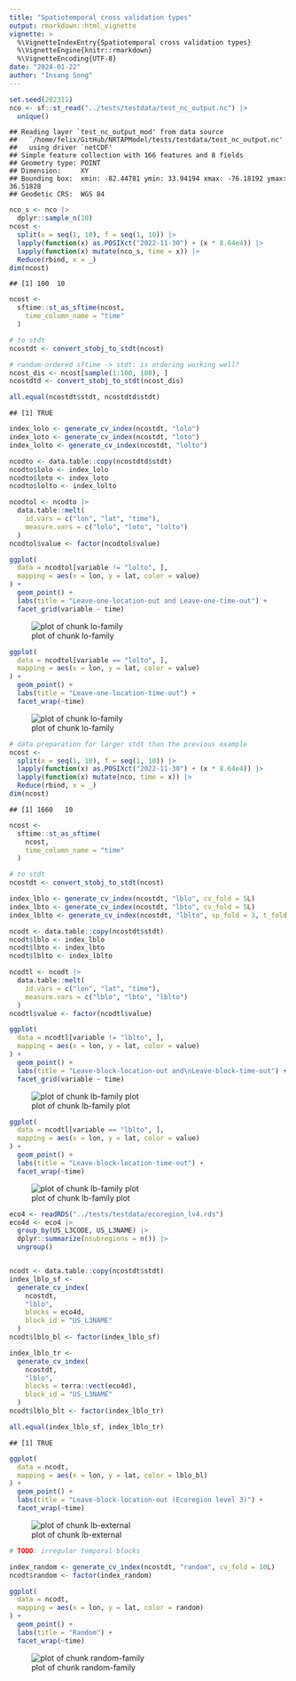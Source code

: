 ```yaml
---
title: "Spatiotemporal cross validation types"
output: rmarkdown::html_vignette
vignette: >
  %\VignetteIndexEntry{Spatiotemporal cross validation types}
  %\VignetteEngine{knitr::rmarkdown}
  %\VignetteEncoding{UTF-8}
date: "2024-01-22"
author: "Insang Song"
---
```





```r
set.seed(202311)
nco <- sf::st_read("../tests/testdata/test_nc_output.nc") |>
  unique()
```

```
## Reading layer `test_nc_output_mod' from data source 
##   `/home/felix/GitHub/NRTAPModel/tests/testdata/test_nc_output.nc' 
##   using driver `netCDF'
## Simple feature collection with 166 features and 8 fields
## Geometry type: POINT
## Dimension:     XY
## Bounding box:  xmin: -82.44781 ymin: 33.94194 xmax: -76.18192 ymax: 36.51828
## Geodetic CRS:  WGS 84
```

```r
nco_s <- nco |>
  dplyr::sample_n(10)
ncost <-
  split(x = seq(1, 10), f = seq(1, 10)) |>
  lapply(function(x) as.POSIXct("2022-11-30") + (x * 8.64e4)) |>
  lapply(function(x) mutate(nco_s, time = x)) |>
  Reduce(rbind, x = _)
dim(ncost)
```

```
## [1] 100  10
```

```r
ncost <-
  sftime::st_as_sftime(ncost,
    time_column_name = "time"
  )

# to stdt
ncostdt <- convert_stobj_to_stdt(ncost)

# random-ordered sftime -> stdt: is ordering working well?
ncost_dis <- ncost[sample(1:100, 100), ]
ncostdtd <- convert_stobj_to_stdt(ncost_dis)

all.equal(ncostdt$stdt, ncostdtd$stdt)
```

```
## [1] TRUE
```



```r
index_lolo <- generate_cv_index(ncostdt, "lolo")
index_loto <- generate_cv_index(ncostdt, "loto")
index_lolto <- generate_cv_index(ncostdt, "lolto")

ncodto <- data.table::copy(ncostdtd$stdt)
ncodto$lolo <- index_lolo
ncodto$loto <- index_loto
ncodto$lolto <- index_lolto

ncodtol <- ncodto |>
  data.table::melt(
    id.vars = c("lon", "lat", "time"),
    measure.vars = c("lolo", "loto", "lolto")
  )
ncodtol$value <- factor(ncodtol$value)

ggplot(
  data = ncodtol[variable != "lolto", ],
  mapping = aes(x = lon, y = lat, color = value)
) +
  geom_point() +
  labs(title = "Leave-one-location-out and Leave-one-time-out") +
  facet_grid(variable ~ time)
```

![plot of chunk lo-family](man/figures/lo-family-1.png)

```r
ggplot(
  data = ncodtol[variable == "lolto", ],
  mapping = aes(x = lon, y = lat, color = value)
) +
  geom_point() +
  labs(title = "Leave-one-location-time-out") +
  facet_wrap(~time)
```

![plot of chunk lo-family](man/figures/lo-family-2.png)



```r
# data preparation for larger stdt than the previous example
ncost <-
  split(x = seq(1, 10), f = seq(1, 10)) |>
  lapply(function(x) as.POSIXct("2022-11-30") + (x * 8.64e4)) |>
  lapply(function(x) mutate(nco, time = x)) |>
  Reduce(rbind, x = _)
dim(ncost)
```

```
## [1] 1660   10
```

```r
ncost <-
  sftime::st_as_sftime(
    ncost,
    time_column_name = "time"
  )

# to stdt
ncostdt <- convert_stobj_to_stdt(ncost)

index_lblo <- generate_cv_index(ncostdt, "lblo", cv_fold = 5L)
index_lbto <- generate_cv_index(ncostdt, "lbto", cv_fold = 5L)
index_lblto <- generate_cv_index(ncostdt, "lblto", sp_fold = 3, t_fold = 5)
```


```r
ncodt <- data.table::copy(ncostdt$stdt)
ncodt$lblo <- index_lblo
ncodt$lbto <- index_lbto
ncodt$lblto <- index_lblto

ncodtl <- ncodt |>
  data.table::melt(
    id.vars = c("lon", "lat", "time"),
    measure.vars = c("lblo", "lbto", "lblto")
  )
ncodtl$value <- factor(ncodtl$value)

ggplot(
  data = ncodtl[variable != "lblto", ],
  mapping = aes(x = lon, y = lat, color = value)
) +
  geom_point() +
  labs(title = "Leave-block-location-out and\nLeave-block-time-out") +
  facet_grid(variable ~ time)
```

![plot of chunk lb-family plot](man/figures/lb-family plot-1.png)

```r
ggplot(
  data = ncodtl[variable == "lblto", ],
  mapping = aes(x = lon, y = lat, color = value)
) +
  geom_point() +
  labs(title = "Leave-block-location-time-out") +
  facet_wrap(~time)
```

![plot of chunk lb-family plot](man/figures/lb-family plot-2.png)


```r
eco4 <- readRDS("../tests/testdata/ecoregion_lv4.rds")
eco4d <- eco4 |>
  group_by(US_L3CODE, US_L3NAME) |>
  dplyr::summarize(nsubregions = n()) |>
  ungroup()


ncodt <- data.table::copy(ncostdt$stdt)
index_lblo_sf <-
  generate_cv_index(
    ncostdt,
    "lblo",
    blocks = eco4d,
    block_id = "US_L3NAME"
  )
ncodt$lblo_bl <- factor(index_lblo_sf)

index_lblo_tr <-
  generate_cv_index(
    ncostdt,
    "lblo",
    blocks = terra::vect(eco4d),
    block_id = "US_L3NAME"
  )
ncodt$lblo_blt <- factor(index_lblo_tr)

all.equal(index_lblo_sf, index_lblo_tr)
```

```
## [1] TRUE
```

```r
ggplot(
  data = ncodt,
  mapping = aes(x = lon, y = lat, color = lblo_bl)
) +
  geom_point() +
  labs(title = "Leave-block-location-out (Ecoregion level 3)") +
  facet_wrap(~time)
```

![plot of chunk lb-external](man/figures/lb-external-1.png)

```r
# TODO: irregular temporal blocks
```




```r
index_random <- generate_cv_index(ncostdt, "random", cv_fold = 10L)
ncodt$random <- factor(index_random)

ggplot(
  data = ncodt,
  mapping = aes(x = lon, y = lat, color = random)
) +
  geom_point() +
  labs(title = "Random") +
  facet_wrap(~time)
```

![plot of chunk random-family](man/figures/random-family-1.png)
